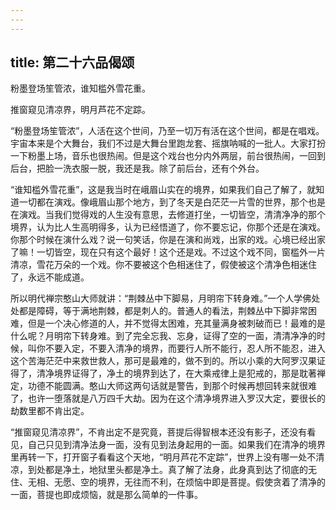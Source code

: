 ```yaml
---
---
---
```

title: 第二十六品偈颂
---




粉墨登场笙管浓，谁知槛外雪花重。

推窗窥见清凉界，明月芦花不定踪。

“粉墨登场笙管浓”，人活在这个世间，乃至一切万有活在这个世间，都是在唱戏。宇宙本来是个大舞台，我们不过是大舞台里跑龙套、摇旗呐喊的一批人。大家打扮一下粉墨上场，音乐也很热闹。但是这个戏台也分内外两层，前台很热闹，一回到后台，把脸一洗衣服一脱，我还是我。除了前后台，还有个外台。

“谁知槛外雪花重”，这是我当时在峨眉山实在的境界，如果我们自己了解了，就知道一切都在演戏。像峨眉山那个地方，到了冬天是白茫茫一片雪的世界，那个也是在演戏。当我们觉得戏的人生没有意思，去修道打坐，一切皆空，清清净净的那个境界，认为比人生高明得多，认为已经悟道了，你不要忘记，你那个还是在演戏。你那个时候在演什么戏？说一句笑话，你是在演和尚戏，出家的戏。心境已经出家了嘛！一切皆空，现在只有这个最好！这个还是戏。不过这个戏不同，窗槛外一片清凉，雪花万朵的一个戏。你不要被这个色相迷住了，假使被这个清净色相迷住了，永远不能成道。

所以明代禅宗憨山大师就讲：“荆棘丛中下脚易，月明帘下转身难。”一个人学佛处处都是障碍，等于满地荆棘，都是刺人的。普通人的看法，荆棘丛中下脚非常困难，但是一个决心修道的人，并不觉得太困难，充其量满身被刺破而已！最难的是什么呢？月明帘下转身难。到了完全忘我、忘身，证得了空的一面，清清净净的时候，叫你不要入定，不要入清净的境界，而要行人所不能行，忍人所不能忍，进入这个苦海茫茫中来救世救人，那可是最难的，做不到的。所以小乘的大阿罗汉果证得了，清净境界证得了，净土的境界到达了，在大乘戒律上是犯戒的，那是耽著禅定，功德不能圆满。憨山大师这两句话就是警告，到那个时候再想回转来就很难了，也许一堕落就是八万四千大劫。因为在这个清净境界进入罗汉大定，要很长的劫数里都不肯出定。

“推窗窥见清凉界”，不肯出定不是究竟，菩提后得智根本还没有影子，还没有看见，自己只见到清净法身一面，没有见到法身起用的一面。如果我们在清净的境界里再转一下，打开窗子看看这个天地，“明月芦花不定踪”，世界上没有哪一处不清凉，到处都是净土，地狱里头都是净土。真了解了法身，此身真到达了彻底的无住、无相、无愿、空的境界，无往而不利，在烦恼中即是菩提。假使贪着了清净的一面，菩提也即成烦恼，就是那么简单的一件事。
